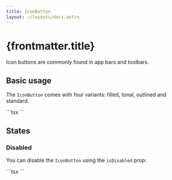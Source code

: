 ```yaml
---
title: IconButton
layout: ~/layouts/docs.astro
---
```



# {frontmatter.title}

Icon buttons are commonly found in app bars and toolbars.

## Basic usage

The `IconButton` comes with four variants: filled, tonal, outlined and standard.

<Playground>
  <BasicExample client:load />
  <div slot="code">
    ```tsx
    <IconButton>
      <Heart />
    </IconButton>
    <IconButton variant="tonal">
      <Heart />
    </IconButton>
    <IconButton variant="outlined">
      <Heart />
    </IconButton>
    <IconButton variant="standard">
      <Heart />
    </IconButton>
    ```
  </div>
</Playground>

## States

### Disabled

You can disable the `IconButton` using the `isDisabled` prop:

<Playground>
  <DisabledExample client:load />
  <div slot="code">
    ```tsx
    <IconButton isDisabled>
      <Heart />
    </IconButton>
    <IconButton variant="tonal" isDisabled>
      <Heart />
    </IconButton>
    <IconButton variant="outlined" isDisabled>
      <Heart />
    </IconButton>
    <IconButton variant="standard" isDisabled>
      <Heart />
    </IconButton>
    ```
  </div>
</Playground>
